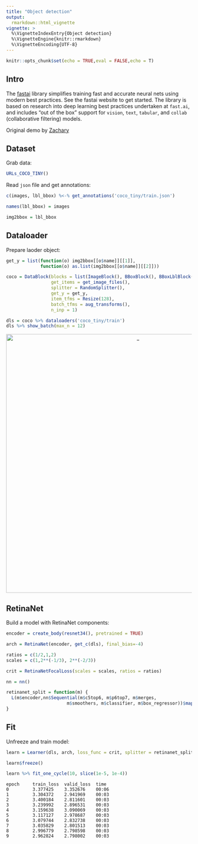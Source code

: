 ```yaml
---
title: "Object detection"
output:
  rmarkdown::html_vignette
vignette: >
  %\VignetteIndexEntry{Object detection}
  %\VignetteEngine{knitr::rmarkdown}
  %\VignetteEncoding{UTF-8}
---
```


```r
knitr::opts_chunk$set(echo = TRUE,eval = FALSE,echo = T)
```

## Intro

The [fastai](https://github.com/fastai/fastai) library simplifies training fast and accurate neural nets using modern best practices. See the fastai website to get started. The library is based on research into deep learning best practices undertaken at ```fast.ai```, and includes "out of the box" support for ```vision```, ```text```, ```tabular```, and ```collab``` (collaborative filtering) models. 

Original demo by [Zachary](https://github.com/muellerzr/Practical-Deep-Learning-for-Coders-2.0/blob/master/Computer%20Vision/06_Object_Detection.ipynb)

## Dataset

Grab data:


```r
URLs_COCO_TINY()
```


Read ```json``` file and get annotations:

```r
c(images, lbl_bbox) %<-% get_annotations('coco_tiny/train.json')

names(lbl_bbox) = images

img2bbox = lbl_bbox
```


## Dataloader

Prepare laoder object:

```r
get_y = list(function(o) img2bbox[[o$name]][[1]],
             function(o) as.list(img2bbox[[o$name]][[2]]))

coco = DataBlock(blocks = list(ImageBlock(), BBoxBlock(), BBoxLblBlock()),
                 get_items = get_image_files(),
                 splitter = RandomSplitter(),
                 get_y = get_y,
                 item_tfms = Resize(128),
                 batch_tfms = aug_transforms(),
                 n_inp = 1)

dls = coco %>% dataloaders('coco_tiny/train')
dls %>% show_batch(max_n = 12)
```


<center>

<img src="images/detect.png" alt="_" style="width: 700px;"/>

</center>


## RetinaNet

Build a model with RetinaNet components:

```r
encoder = create_body(resnet34(), pretrained = TRUE)

arch = RetinaNet(encoder, get_c(dls), final_bias=-4)

ratios = c(1/2,1,2)
scales = c(1,2**(-1/3), 2**(-2/3))

crit = RetinaNetFocalLoss(scales = scales, ratios = ratios)

nn = nn()

retinanet_split = function(m) {
  L(m$encoder,nn$Sequential(m$c5top6, m$p6top7, m$merges,
                       m$smoothers, m$classifier, m$box_regressor))$map(params())
}
```


## Fit

Unfreeze and train model:

```r
learn = Learner(dls, arch, loss_func = crit, splitter = retinanet_split)

learn$freeze()

learn %>% fit_one_cycle(10, slice(1e-5, 1e-4))
```

```
epoch     train_loss  valid_loss  time    
0         3.377425    3.352676    00:06     
1         3.304372    2.941969    00:03     
2         3.400184    2.811601    00:03     
3         3.239992    2.896531    00:03     
4         3.159638    3.090069    00:03     
5         3.117127    2.978687    00:03     
6         3.079744    2.832738    00:03     
7         3.035829    2.801513    00:03     
8         2.996779    2.798598    00:03     
9         2.962824    2.798002    00:03  
```

